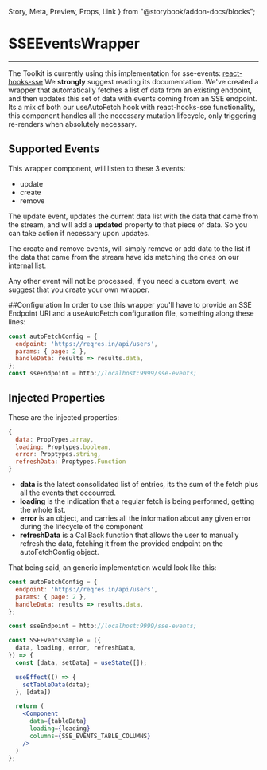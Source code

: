   Story,
  Meta,
  Preview,
  Props,
  Link
} from "@storybook/addon-docs/blocks";

<Meta title="components/Helpers/SSEEventsWrapper/documentation" component={SSEEventsChartWrapper} />

# SSEEventsWrapper
<hr />

The Toolkit is currently using this implementation for sse-events: [react-hooks-sse](https://github.com/samouss/react-hooks-sse)
We **strongly** suggest reading its documentation. We've created a wrapper that automatically fetches a list of data from an
existing endpoint, and then updates this set of data with events coming from an SSE endpoint. Its a mix of both our useAutoFetch hook with react-hooks-sse functionality, this component handles
all the necessary mutation lifecycle, only triggering re-renders when absolutely necessary.

## Supported Events

This wrapper component, will listen to these 3 events:

 - update
 - create
 - remove

The update event, updates the current data list with the data that came from the stream, and will add a **updated**
property to that piece of data. So you can take action if necessary upon updates.

The create and remove events, will simply remove or add data to the list if the data that came from the stream have ids
matching the ones on our internal list.

Any other event will not be processed, if you need a custom event, we suggest that you create your own wrapper.

##Configuration
In order to use this wrapper you'll have to provide an SSE Endpoint URl and a useAutoFetch
configuration file, something along these lines:

```jsx
const autoFetchConfig = {
  endpoint: 'https://reqres.in/api/users',
  params: { page: 2 },
  handleData: results => results.data,
};
const sseEndpoint = http://localhost:9999/sse-events;
```

## Injected Properties
These are the injected properties:

```jsx
{
  data: PropTypes.array,
  loading: Proptypes.boolean,
  error: Proptypes.string,
  refreshData: Proptypes.Function
}
```

- **data** is the latest consolidated list of entries, its the sum of the fetch plus all the
events that occourred.
- **loading** is the indication that a regular fetch is being performed, getting the whole list.
- **error** is an object, and carries all the information about any given error during the lifecycle of the component
- **refreshData** is a CallBack function that allows the user to manually refresh the data, fetching it from the provided
endpoint on the autoFetchConfig object.

That being said, an generic implementation would look like this:

```jsx
const autoFetchConfig = {
  endpoint: 'https://reqres.in/api/users',
  params: { page: 2 },
  handleData: results => results.data,
};

const sseEndpoint = http://localhost:9999/sse-events;

const SSEEventsSample = ({
  data, loading, error, refreshData,
}) => {
  const [data, setData] = useState([]);

  useEffect(() => {
    setTableData(data);
  }, [data])

  return (
    <Component
      data={tableData}
      loading={loading}
      columns={SSE_EVENTS_TABLE_COLUMNS}
    />
  )
};
```

<Props of={SSEEventsChartWrapper} />
